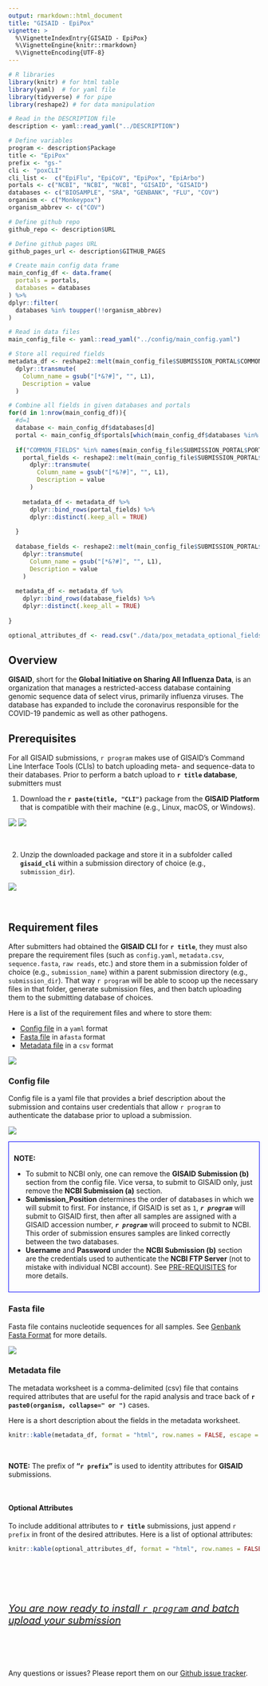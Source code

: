 ```yaml
---
output: rmarkdown::html_document
title: "GISAID - EpiPox"
vignette: >
  %\VignetteIndexEntry{GISAID - EpiPox}
  %\VignetteEngine{knitr::rmarkdown}
  %\VignetteEncoding{UTF-8}
---
```


<style>
  
  table {
    border: none;
  }
  
  td, th, tr {
    border: 1px solid gray;
    padding: 5px 5px 5px 5px;
  }

</style>

```r
# R libraries
library(knitr) # for html table
library(yaml)  # for yaml file
library(tidyverse) # for pipe
library(reshape2) # for data manipulation

# Read in the DESCRIPTION file
description <- yaml::read_yaml("../DESCRIPTION")

# Define variables
program <- description$Package
title <- "EpiPox"
prefix <- "gs-"
cli <- "poxCLI"
cli_list <-  c("EpiFlu", "EpiCoV", "EpiPox", "EpiArbo")
portals <- c("NCBI", "NCBI", "NCBI", "GISAID", "GISAID")
databases <- c("BIOSAMPLE", "SRA", "GENBANK", "FLU", "COV")
organism <- c("Monkeypox")
organism_abbrev <- c("COV")

# Define github repo
github_repo <- description$URL

# Define github pages URL
github_pages_url <- description$GITHUB_PAGES

# Create main config data frame
main_config_df <- data.frame(
  portals = portals,
  databases = databases
) %>% 
dplyr::filter(
  databases %in% toupper(!!organism_abbrev)
)

# Read in data files
main_config_file <- yaml::read_yaml("../config/main_config.yaml")

# Store all required fields
metadata_df <- reshape2::melt(main_config_file$SUBMISSION_PORTAL$COMMON_FIELDS) %>% 
  dplyr::transmute(
    Column_name = gsub("[*&?#]", "", L1),
    Description = value
  )

# Combine all fields in given databases and portals
for(d in 1:nrow(main_config_df)){
  #d=1
  database <- main_config_df$databases[d]
  portal <- main_config_df$portals[which(main_config_df$databases %in% database)]
  
  if("COMMON_FIELDS" %in% names(main_config_file$SUBMISSION_PORTAL$PORTAL_NAMES[[portal]])){
    portal_fields <- reshape2::melt(main_config_file$SUBMISSION_PORTAL$PORTAL_NAMES[[portal]]$COMMON_FIELDS) %>% 
      dplyr::transmute(
        Column_name = gsub("[*&?#]", "", L1),
        Description = value
      )
    
    metadata_df <- metadata_df %>% 
      dplyr::bind_rows(portal_fields) %>% 
      dplyr::distinct(.keep_all = TRUE)
    
  }
  
  database_fields <- reshape2::melt(main_config_file$SUBMISSION_PORTAL$PORTAL_NAMES[[portal]]$DATABASE[[database]]) %>% 
    dplyr::transmute(
      Column_name = gsub("[*&?#]", "", L1),
      Description = value
    )
  
  metadata_df <- metadata_df %>% 
    dplyr::bind_rows(database_fields) %>% 
    dplyr::distinct(.keep_all = TRUE)
  
}

optional_attributes_df <- read.csv("./data/pox_metadata_optional_fields.csv", header=TRUE)

```

## Overview

**GISAID**, short for the **Global Initiative on Sharing All Influenza Data**, is an organization that manages a restricted-access database containing genomic sequence data of select virus, primarily influenza viruses. The database has expanded to include the coronavirus responsible for the COVID-19 pandemic as well as other pathogens.

## Prerequisites

For all GISAID submissions, ``r program`` makes use of GISAID's Command Line Interface Tools (CLIs) to batch uploading meta- and sequence-data to their databases. Prior to perform a batch upload to **`r title` database**, submitters must 

1. Download the **`r paste(title, "CLI")`** package from the **GISAID Platform** that is compatible with their machine (e.g., Linux, macOS, or Windows). 

![](images/`r cli`_download.png)
![](images/`r cli`_download_2.png)


<br>

2. Unzip the downloaded package and store it in a subfolder called **`gisaid_cli`** within a submission directory of choice (e.g., `submission_dir`).

![](images/gisaid_cli_dir.png)

<br>

## Requirement files

After submitters had obtained the **GISAID CLI** for **`r title`**, they must also prepare the requirement files (such as `config.yaml`, `metadata.csv`, `sequence.fasta`, `raw reads`, etc.) and store them in a submission folder of choice (e.g., `submission_name`) within a parent submission directory (e.g., `submission_dir`). That way ``r program`` will be able to scoop up the necessary files in that folder, generate submission files, and then batch uploading them to the submitting database of choices.

Here is a list of the requirement files and where to store them:

- [Config file](#config-file) in a `yaml` format
- [Fasta file](#fasta-file) in a`fasta` format
- [Metadata file](#metadata-file) in a `csv` format


![](images/submission_dir.png)

### Config file

Config file is a yaml file that provides a brief description about the submission and contains user credentials that allow ``r program`` to authenticate the database prior to upload a submission.

![](images/config_file.png)

:::{style="padding: 10px; border: 1px solid blue !important;"}
<i class="fas fa-triangle-exclamation" role="presentation" aria-label="triangle-exclamation icon"></i> **NOTE:** <br>

- To submit to NCBI only, one can remove the **GISAID Submission (b)** section from the config file. Vice versa, to submit to GISAID only, just remove the **NCBI Submission (a)** section. <br>
- **Submission_Position** determines the order of databases in which we will submit to first. For instance, if GISAID is set as `1`, **_`r program`_** will submit to GISAID first, then after all samples are assigned with a GISAID accession number, **_`r program`_** will proceed to submit to NCBI. This order of submission ensures samples are linked correctly between the two databases. <br> 
- **Username** and **Password** under the **NCBI Submission (b)** section are the credentials used to authenticate the **NCBI FTP Server** (not to mistake with individual NCBI account). See [PRE-REQUISITES](`r github_pages_url`/index.html#prerequisites) for more details.
:::

### Fasta file

Fasta file contains nucleotide sequences for all samples. See [Genbank Fasta Format](https://www.ncbi.nlm.nih.gov/genbank/fastaformat/) for more details.

![](images/`r cli`_fasta.png)

### Metadata file

The metadata worksheet is a comma-delimited (csv) file that contains required attributes that are useful for the rapid analysis and trace back of **`r paste0(organism, collapse=" or ")`** cases.

Here is a short description about the fields in the metadata worksheet.

```r
knitr::kable(metadata_df, format = "html", row.names = FALSE, escape = FALSE)
```

<br>

**NOTE:** The prefix of **“`r prefix`”** is used to identity attributes for **GISAID** submissions. 

<br>

#### <b>Optional Attributes</b>

To include additional attributes to **`r title`** submissions, just append ``r prefix`` in front of the desired attributes. Here is a list of optional attributes:

```r
knitr::kable(optional_attributes_df, format = "html", row.names = FALSE, escape = FALSE)
```

<br>

<br><br>

<p style="font-size: 20px">[*<i class="fas fa-play" role="presentation" aria-label="play icon"></i> You are now ready to install ``r program`` and batch upload your submission*](`r github_pages_url`/articles/local_installation.html)</p>

<br><br><br>

Any questions or issues? Please report them on our <a href="`r github_repo`/issues" target="_blank">Github issue tracker</a>.

<br>

